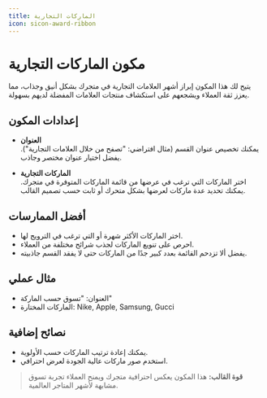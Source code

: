```yaml
---
title: الماركات التجارية
icon: sicon-award-ribbon
---
```


# مكون الماركات التجارية

يتيح لك هذا المكون إبراز أشهر العلامات التجارية في متجرك بشكل أنيق وجذاب، مما يعزز ثقة العملاء ويشجعهم على استكشاف منتجات العلامات المفضلة لديهم بسهولة.

## إعدادات المكون

- **العنوان**  
  يمكنك تخصيص عنوان القسم (مثال افتراضي: "تصفح من خلال العلامات التجارية"). يفضل اختيار عنوان مختصر وجاذب.

- **الماركات التجارية**  
  اختر الماركات التي ترغب في عرضها من قائمة الماركات المتوفرة في متجرك. يمكنك تحديد عدة ماركات لعرضها بشكل متحرك أو ثابت حسب تصميم القالب.

## أفضل الممارسات

- اختر الماركات الأكثر شهرة أو التي ترغب في الترويج لها.
- احرص على تنويع الماركات لجذب شرائح مختلفة من العملاء.
- يفضل ألا تزدحم القائمة بعدد كبير جدًا من الماركات حتى لا يفقد القسم جاذبيته.

## مثال عملي

- العنوان: "تسوق حسب الماركة"
- الماركات المختارة: Nike, Apple, Samsung, Gucci

## نصائح إضافية

- يمكنك إعادة ترتيب الماركات حسب الأولوية.
- استخدم صور ماركات عالية الجودة لعرض احترافي.

> **قوة القالب:** هذا المكون يعكس احترافية متجرك ويمنح العملاء تجربة تسوق مشابهة لأشهر المتاجر العالمية.
